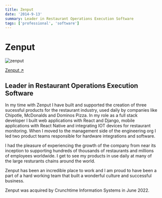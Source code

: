 ```yaml
---
title: Zenput
date: '2014-9-13'
summary: Leader in Restaurant Operations Execution Software
tags: ['professional', 'software']
---
```


# Zenput

![zenput](/static/images/zenput.jpg)

[Zenput ↗ ](https://zenput.com/)

## Leader in Restaurant Operations Execution Software

In my time with Zenput I have built and supported the creation of three sucessful products for the restaurant industry, used daily by companies like Chipotle, McDonalds and Dominos Pizza. In my role as a full stack developer I built web applications with React and Django, mobile applications with React Native and integrating IOT devices for restaurant monitoring. When I moved to the management side of the engineering org I led two product teams responsible for hardware integrations and software.

I had the pleasure of experiencing the growth of the company from near its inception to supporting hundreds of thousands of restaurants and millions of employees worldwide. I get to see my products in use daily at many of the large resturants chains around the world.

Zenput has been an incredible place to work and I am proud to have been a part of a hard working team that built a wonderful culture and successful business.

Zenput was acquired by Crunchtime Information Systems in June 2022.
